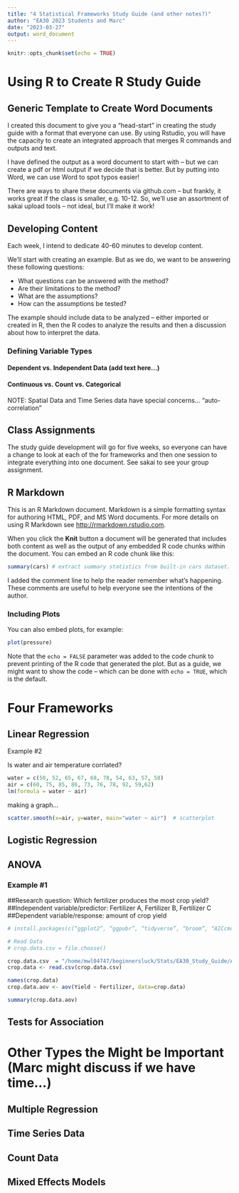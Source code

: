 ```yaml
---
title: "4 Statistical Frameworks Study Guide (and other notes?)"
author: "EA30 2023 Students and Marc"
date: "2023-03-27"
output: word_document
---
```


```r
knitr::opts_chunk$set(echo = TRUE)
```


# Using R to Create R Study Guide

## Generic Template to Create Word Documents

I created this document to give you a "head-start" in creating the study guide with a format that everyone can use. By using Rstudio, you will have the capacity to create an integrated approach that merges R commands and outputs and text. 

I have defined the output as a word document to start with -- but we can create a pdf or html output if we decide that is better. But by putting into Word, we can use Word to spot typos easier!

There are ways to share these documents via github.com -- but frankly, it works great if the class is smaller, e.g. 10-12. So, we'll use an assortment of sakai upload tools -- not ideal, but I'll make it work!

## Developing Content

Each week, I intend to dedicate 40-60 minutes to develop content. 

We'll start with creating an example. But as we do, we want to be answering these following questions:

- What questions can be answered with the method?
- Are their limitations to the method?
- What are the assumptions?
- How can the assumptions be tested?

The example should include data to be analyzed -- either imported or created in R, then the R codes to analyze the results and then a discussion about how to interpret the data.

### Defining Variable Types

#### Dependent vs. Independent Data (add text here...)

#### Continuous vs. Count vs. Categorical

NOTE: Spatial Data and Time Series data have special concerns... "auto-correlation"

## Class Assignments

The study guide development will go for five weeks, so everyone can have a change to look at each of the for frameworks and then one session to integrate everything into one document. See sakai to see your group assignment.

## R Markdown

This is an R Markdown document. Markdown is a simple formatting syntax for authoring HTML, PDF, and MS Word documents. For more details on using R Markdown see <http://rmarkdown.rstudio.com>.

When you click the **Knit** button a document will be generated that includes both content as well as the output of any embedded R code chunks within the document. You can embed an R code chunk like this:

```r
summary(cars) # extract summary statistics from built-in cars dataset.
```

I added the comment line to help the reader remember what's happening. These comments are useful to help everyone see the intentions of the author. 

### Including Plots

You can also embed plots, for example:

```r
plot(pressure)
```

Note that the `echo = FALSE` parameter was added to the code chunk to prevent printing of the R code that generated the plot. But as a guide, we might want to show the code -- which can be done with `echo = TRUE`, which is the default. 

# Four Frameworks

## Linear Regression

Example #2

Is water and air temperature corrlated? 

```r
water = c(50, 52, 65, 67, 68, 78, 54, 63, 57, 58)
air = c(60, 75, 85, 86, 73, 76, 78, 92, 59,62)
lm(formula = water ~ air)

```

making a graph...
```r

scatter.smooth(x=air, y=water, main="water ~ air")  # scatterplot

```


## Logistic Regression

## ANOVA

### Example \#1

##Research question: Which fertilizer produces the most crop yield? ##Independent variable/predictor: Fertilizer A, Fertilizer B, Fertilizer C ##Dependent variable/response: amount of crop yield

```r
# install.packages(c(“ggplot2”, “ggpubr”, “tidyverse”, “broom”, “AICcmodavg”)) 

# Read Data
# crop.data.csv = file.choose()

crop.data.csv  = "/home/mwl04747/beginnersluck/Stats/EA30_Study_Guide/ANOVA_cropdata.csv"
crop.data <- read.csv(crop.data.csv)

names(crop.data)
crop.data.aov <- aov(Yield ~ Fertilizer, data=crop.data)

summary(crop.data.aov)

```




## Tests for Association

# Other Types the Might be Important (Marc might discuss if we have time...)

## Multiple Regression

## Time Series Data

## Count Data

## Mixed Effects Models




